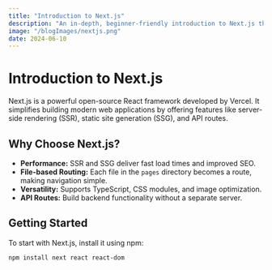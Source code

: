 ```yaml
---
title: "Introduction to Next.js"
description: "An in-depth, beginner-friendly introduction to Next.js that guides you from initial setup to building production-ready React applications with TypeScript. This article explains core features such as server-side rendering (SSR), static site generation (SSG), file-based routing, and API routes, and shows practical examples and best practices for performance, SEO, and developer experience. Ideal for React and TypeScript developers looking to quickly bootstrap a Next.js project and understand when to use different rendering strategies and built-in optimizations."
image: "/blogImages/nextjs.png"
date: 2024-06-10
---
```


# Introduction to Next.js

Next.js is a powerful open-source React framework developed by Vercel. It simplifies building modern web applications by offering features like server-side rendering (SSR), static site generation (SSG), and API routes.

## Why Choose Next.js?

- **Performance:** SSR and SSG deliver fast load times and improved SEO.
- **File-based Routing:** Each file in the `pages` directory becomes a route, making navigation simple.
- **Versatility:** Supports TypeScript, CSS modules, and image optimization.
- **API Routes:** Build backend functionality without a separate server.

## Getting Started

To start with Next.js, install it using npm:

```bash
npm install next react react-dom
